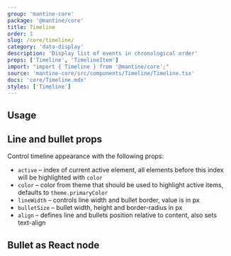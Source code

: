 ```yaml
---
group: 'mantine-core'
package: '@mantine/core'
title: Timeline
order: 1
slug: /core/timeline/
category: 'data-display'
description: 'Display list of events in chronological order'
props: ['Timeline', 'TimelineItem']
import: "import { Timeline } from '@mantine/core';"
source: 'mantine-core/src/components/Timeline/Timeline.tsx'
docs: 'core/Timeline.mdx'
styles: ['Timeline']
---
```



## Usage

<Demo data={TimelineDemos.usage} />

## Line and bullet props

Control timeline appearance with the following props:

- `active` – index of current active element, all elements before this index will be highlighted with `color`
- `color` – color from theme that should be used to highlight active items, defaults to `theme.primaryColor`
- `lineWidth` – controls line width and bullet border, value is in px
- `bulletSize` – bullet width, height and border-radius in px
- `align` – defines line and bullets position relative to content, also sets text-align

<Demo data={TimelineDemos.configurator} />

## Bullet as React node

<Demo data={TimelineDemos.bullet} />
